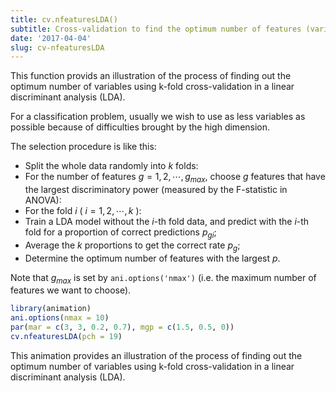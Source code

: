 ```yaml
---
title: cv.nfeaturesLDA()
subtitle: Cross-validation to find the optimum number of features (variables)  in LDA
date: '2017-04-04'
slug: cv-nfeaturesLDA
---
```


This function provids an illustration of the process of finding out the
optimum number of variables using k-fold cross-validation in a linear
discriminant analysis (LDA).

For a classification problem, usually we wish to use as less variables as
possible because of difficulties brought by the high dimension.

The selection procedure is like this:

- Split the whole data randomly into $k$ folds:
- For the number of features $g = 1, 2, \cdots, g_{max}$, choose $g$ features that have the largest discriminatory
power (measured by the F-statistic in ANOVA):
- For the fold $i$ ( $i = 1, 2, \cdots, k$ ):
- Train a LDA model without the $i$-th fold data, and predict with the $i$-th fold for a proportion of correct predictions $p_{gi}$;
- Average the $k$ proportions to get the correct rate $p_g$;
- Determine the optimum number of features with the largest $p$.


Note that $g_{max}$ is set by `ani.options('nmax')` (i.e. the
maximum number of features we want to choose).

 
```r
library(animation)
ani.options(nmax = 10)
par(mar = c(3, 3, 0.2, 0.7), mgp = c(1.5, 0.5, 0))
cv.nfeaturesLDA(pch = 19)
```

This animation provides an illustration of the process of finding out the optimum number of variables using k-fold cross-validation in a linear discriminant analysis (LDA).
